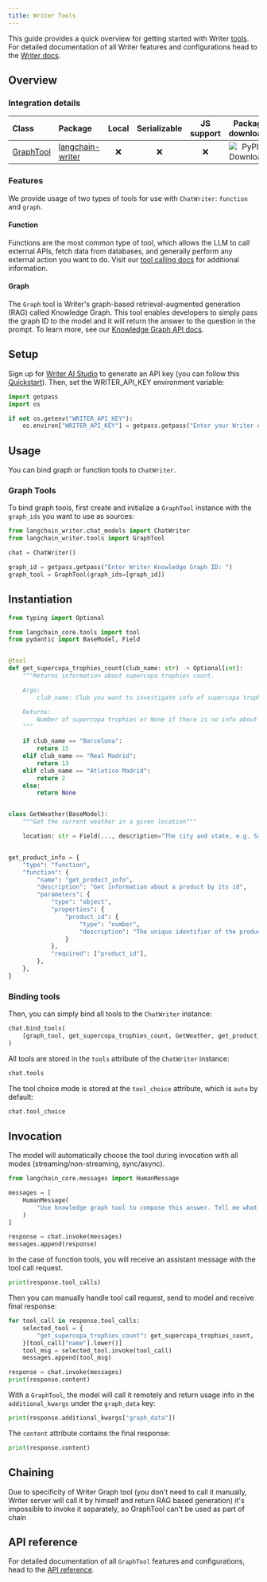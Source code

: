 ```yaml
---
title: Writer Tools
---
```


This guide provides a quick overview for getting started with Writer [tools](https://python.langchain.com/docs/concepts/tools/). For detailed documentation of all Writer features and configurations head to the [Writer docs](https://dev.writer.com/home).

## Overview

### Integration details

| Class                                                                                                      | Package          | Local | Serializable | JS support |                                        Package downloads                                         |                                        Package latest                                         |
|:-----------------------------------------------------------------------------------------------------------|:-----------------| :---: | :---: |:----------:|:------------------------------------------------------------------------------------------------:|:---------------------------------------------------------------------------------------------:|
| [GraphTool](https://github.com/writer/langchain-writer/blob/main/langchain_writer/tools.py#L9) | [langchain-writer](https://pypi.org/project/langchain-writer/) |      ❌       |                                       ❌                                       | ❌ | ![PyPI - Downloads](https://img.shields.io/pypi/dm/langchain-writer?style=flat-square&label=%20) | ![PyPI - Version](https://img.shields.io/pypi/v/langchain-writer?style=flat-square&label=%20) |

### Features

We provide usage of two types of tools for use with `ChatWriter`: `function` and `graph`.

#### Function

Functions are the most common type of tool, which allows the LLM to call external APIs, fetch data from databases, and generally perform any external action you want to do. Visit our [tool calling docs](https://dev.writer.com/api-guides/tool-calling#tool-calling) for additional information.

#### Graph

The `Graph` tool is Writer's graph-based retrieval-augmented generation (RAG) called Knowledge Graph. This tool enables developers to simply pass the graph ID to the model and it will return the answer to the question in the prompt. To learn more, see our [Knowledge Graph API docs](https://dev.writer.com/api-guides/knowledge-graph).

## Setup

Sign up for [Writer AI Studio](https://app.writer.com/aistudio/signup?utm_campaign=devrel) to generate an API key (you can follow this [Quickstart](https://dev.writer.com/api-guides/quickstart)). Then, set the WRITER_API_KEY environment variable:


```python
import getpass
import os

if not os.getenv("WRITER_API_KEY"):
    os.environ["WRITER_API_KEY"] = getpass.getpass("Enter your Writer API key: ")
```

## Usage

You can bind graph or function tools to `ChatWriter`.

### Graph Tools

To bind graph tools, first create and initialize a `GraphTool` instance with the `graph_ids` you want to use as sources:


```python
from langchain_writer.chat_models import ChatWriter
from langchain_writer.tools import GraphTool

chat = ChatWriter()

graph_id = getpass.getpass("Enter Writer Knowledge Graph ID: ")
graph_tool = GraphTool(graph_ids=[graph_id])
```

## Instantiation


```python
from typing import Optional

from langchain_core.tools import tool
from pydantic import BaseModel, Field


@tool
def get_supercopa_trophies_count(club_name: str) -> Optional[int]:
    """Returns information about supercopa trophies count.

    Args:
        club_name: Club you want to investigate info of supercopa trophies about

    Returns:
        Number of supercopa trophies or None if there is no info about requested club
    """

    if club_name == "Barcelona":
        return 15
    elif club_name == "Real Madrid":
        return 13
    elif club_name == "Atletico Madrid":
        return 2
    else:
        return None


class GetWeather(BaseModel):
    """Get the current weather in a given location"""

    location: str = Field(..., description="The city and state, e.g. San Francisco, CA")


get_product_info = {
    "type": "function",
    "function": {
        "name": "get_product_info",
        "description": "Get information about a product by its id",
        "parameters": {
            "type": "object",
            "properties": {
                "product_id": {
                    "type": "number",
                    "description": "The unique identifier of the product to retrieve information for",
                }
            },
            "required": ["product_id"],
        },
    },
}
```

### Binding tools
Then, you can simply bind all tools to the `ChatWriter` instance:


```python
chat.bind_tools(
    [graph_tool, get_supercopa_trophies_count, GetWeather, get_product_info]
)
```

All tools are stored in the `tools` attribute of the `ChatWriter` instance:


```python
chat.tools
```

The tool choice mode is stored at the `tool_choice` attribute, which is `auto` by default:


```python
chat.tool_choice
```

## Invocation

The model will automatically choose the tool during invocation with all modes (streaming/non-streaming, sync/async).


```python
from langchain_core.messages import HumanMessage

messages = [
    HumanMessage(
        "Use knowledge graph tool to compose this answer. Tell me what th first line of documents stored in your KG. Also I want to know: how many SuperCopa trophies have Barcelona won?"
    )
]

response = chat.invoke(messages)
messages.append(response)
```

In the case of function tools, you will receive an assistant message with the tool call request.


```python
print(response.tool_calls)
```

Then you can manually handle tool call request, send to model and receive final response:


```python
for tool_call in response.tool_calls:
    selected_tool = {
        "get_supercopa_trophies_count": get_supercopa_trophies_count,
    }[tool_call["name"].lower()]
    tool_msg = selected_tool.invoke(tool_call)
    messages.append(tool_msg)

response = chat.invoke(messages)
print(response.content)
```

With a `GraphTool`, the model will call it remotely and return usage info in the `additional_kwargs` under the `graph_data` key:


```python
print(response.additional_kwargs["graph_data"])
```

The `content` attribute contains the final response:


```python
print(response.content)
```

## Chaining

Due to specificity of Writer Graph tool (you don't need to call it manually, Writer server will call it by himself and return RAG based generation) it's impossible to invoke it separately, so GraphTool can't be used as part of chain

## API reference
For detailed documentation of all `GraphTool` features and configurations, head to the [API reference](https://python.langchain.com/api_reference/writer/tools/langchain_writer.tools.GraphTool.html#langchain_writer.tools.GraphTool).
